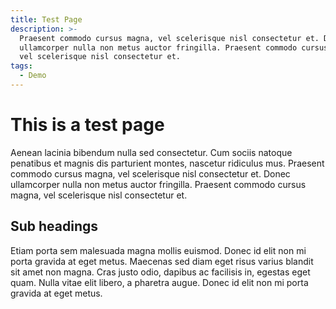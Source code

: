 ```yaml
---
title: Test Page
description: >-
  Praesent commodo cursus magna, vel scelerisque nisl consectetur et. Donec
  ullamcorper nulla non metus auctor fringilla. Praesent commodo cursus magna,
  vel scelerisque nisl consectetur et.
tags:
  - Demo
---
```


# This is a test page

Aenean lacinia bibendum nulla sed consectetur. Cum sociis natoque penatibus et magnis dis parturient montes, nascetur ridiculus mus. Praesent commodo cursus magna, vel scelerisque nisl consectetur et. Donec ullamcorper nulla non metus auctor fringilla. Praesent commodo cursus magna, vel scelerisque nisl consectetur et.

## Sub headings

Etiam porta sem malesuada magna mollis euismod. Donec id elit non mi porta gravida at eget metus. Maecenas sed diam eget risus varius blandit sit amet non magna. Cras justo odio, dapibus ac facilisis in, egestas eget quam. Nulla vitae elit libero, a pharetra augue. Donec id elit non mi porta gravida at eget metus.

